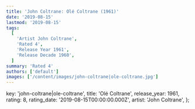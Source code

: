 ```yaml
---
title: 'John Coltrane: Olé Coltrane (1961)'
date: '2019-08-15'
lastmod: '2019-08-15'
tags:
  [
    'Artist John Coltrane',
    'Rated 4',
    'Release Year 1961',
    'Release Decade 1960',
  ]
summary: 'Rated 4'
authors: ['default']
images: ['/content/images/john-coltrane|ole-coltrane.jpg']
---
```


  key: 'john-coltrane|ole-coltrane',
  title: 'Olé Coltrane',
  release_year: 1961,
  rating: 8,
  rating_date: '2019-08-15T00:00:00.000Z',
  artist: 'John Coltrane',
};

<MusicRating data={data} />
